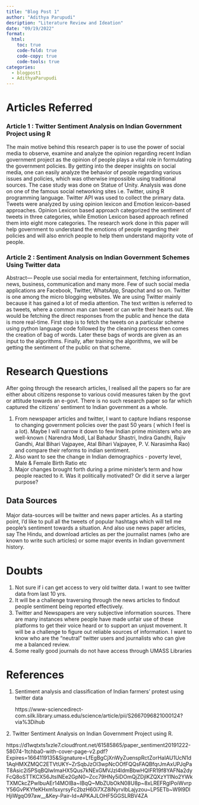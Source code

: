 ```yaml
---
title: "Blog Post 1"
author: "Adithya Parupudi"
desription: "Literature Review and Ideation"
date: "09/19/2022"
format:
  html:
    toc: true
    code-fold: true
    code-copy: true
    code-tools: true
categories:
  - blogpost1
  - AdithyaParupudi
---
```


# Articles Referred

### Article 1 : Twitter Sentiment Analysis on Indian Government Project using R

The main motive behind this research paper is to use the power of social media to observe, examine and analyze the opinion regarding recent Indian government project as the opinion of people plays a vital role in formulating the government policies. By getting into the deeper insights on social media, one can easily analyze the behavior of people regarding various issues and policies, which was otherwise impossible using traditional sources. The case study was done on Statue of Unity. Analysis was done on one of the famous social networking sites i.e. Twitter, using R programming language. Twitter API was used to collect the primary data. Tweets were analyzed by using opinion lexicon and Emotion lexicon-based approaches. Opinion Lexicon based approach categorized the sentiment of tweets in three categories, while Emotion Lexicon based approach refined them into eight more categories. The research work done in this paper will help government to understand the emotions of people regarding their policies and will also enrich people to help them understand majority vote of people.

### Article 2 : Sentiment Analysis on Indian Government Schemes Using Twitter data

Abstract--- People use social media for entertainment, fetching information, news, business, communication and many more. Few of such social media applications are Facebook, Twitter, WhatsApp, Snapchat and so on. Twitter is one among the micro blogging websites. We are using Twitter mainly because it has gained a lot of media attention. The text written is referred to as tweets, where a common man can tweet or can write their hearts out. We would be fetching the direct responses from the public and hence the data is more real-time. First step is to fetch the tweets on a particular scheme using python language code followed by the cleaning process then comes the creation of bag of words. Later these bags of words are given as an input to the algorithms. Finally, after training the algorithms, we will be getting the sentiment of the public on that scheme.

# Research Questions

After going through the research articles, I realised all the papers so far are either about citizens response to various covid measures taken by the govt or attitude towards an e-govt. There is no such research paper so far which captured the citizens' sentiment to Indian government as a whole.

1.  From newspaper articles and twitter, I want to capture Indians response to changing government policies over the past 50 years ( which I feel is a lot). Maybe I will narrow it down to few Indian prime ministers who are well-known ( Narendra Modi, Lal Bahadur Shastri, Indira Gandhi, Rajiv Gandhi, Atal Bihari Vajpayee, Atal Bihari Vajpayee, P. V. Narasimha Rao) and compare their reforms to indian sentiment.
2.  Also want to see the change in Indian demographics - poverty level, Male & Female Birth Ratio etc
3.  Major changes brought forth during a prime minister's term and how people reacted to it. Was it politically motivated? Or did it serve a larger purpose?

## Data Sources

Major data-sources will be twitter and news paper articles. As a starting point, I'd like to pull all the tweets of popular hashtags which will tell me people's sentiment towards a situation. And also use news paper articles, say The Hindu, and download articles as per the journalist names (who are known to write such articles) or some major events in Indian government history.

# Doubts

1.  Not sure if i can get access to very old twitter data. I want to see twitter data from last 10 yrs.
2.  It will be a challenge traversing through the news articles to findout people sentiment being reported effectively.
3.  Twitter and Newspapers are very subjective information sources. There are many instances where people have made unfair use of these platforms to get their voice heard or to support an unjust movement. It will be a challenge to figure out reliable sources of information. I want to know who are the "neutral" twitter users and journalists who can give me a balanced review.
4.  Some really good journals do not have access through UMASS Libraries

# References

1.  Sentiment analysis and classification of Indian farmers' protest using twitter data

    https://www-sciencedirect-com.silk.library.umass.edu/science/article/pii/S2667096821000124?via%3Dihub

2\. Twitter Sentiment Analysis on Indian Government Project using R.

https://d1wqtxts1xzle7.cloudfront.net/61585865/paper_sentiment20191222-58074-1tchba0-with-cover-page-v2.pdf?Expires=1664119135&Signature=LfEgBgCjXnWyZuenspRctZorHaIAU1UcN1d1AqHMXZMQC2ETVtUKY\~ZrSqbJzOl3wpNcOOfFQQsFAQBfqrJmAxUPJqPaT8Asic2i5PSqBQlwImaHX5Qus7kNExGMVJzl4ldmBbwHQIFR19f8YAFNa2dyFcQ8oSTTKCX56JtsINEe2GpN0\~Zcc79HNy5iDOmQjZDjlKZQXzY11No2YWkTXMCkcZPwIbuAEr14MOIBa\~IBqQ\~MbZUbOkN08U8p\~8xLREFRgIPoiWvrpY56GvPKYfeKHxm1sxyrsyFc2bzH60i7XZ8iNyrvIbLajyzou\~LP5ETb\~W9l9DlHjiWgqO97aw\_\_&Key-Pair-Id=APKAJLOHF5GGSLRBV4ZA


